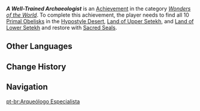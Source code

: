 {{Achievement Infobox
|id           = 81289
|order id     = 1275
|category     = Wonders of the World
|description  = Bring all the [[Primal Obelisk]]s in the Hypostyle Desert, Land of Upper Setekh, and Land of Lower Setekh back to life.
|requirements = 
|primogems    = 5
|tracking     = 
|topic        = Primal Obelisk
|hidden       = 1
|type         = Exploration
}}
'''''A Well-Trained Archaeologist''''' is an [[Achievement]] in the category ''[[Wonders of the World]]''. To complete this achievement, the player needs to find all 10 [[Primal Obelisk]]s in the [[Hypostyle Desert]], [[Land of Upper Setekh]], and [[Land of Lower Setekh]] and restore with [[Sacred Seal]]s.
<!--
==Gameplay Notes==
*

==Trivia==
*

==Gallery==
{{Preview
|size=300px
|file=
|caption=
}}

==Video Guides==
{{EVT
|video1   = 
|caption1 = 
}}
-->
==Other Languages==
{{Other Languages
|en      = A Well-Trained Archaeologist
|zhs     = 训练有素的考古学家
|zhs_rm  = Xùnliàn Yǒusù de Kǎogǔ Xuéjiā
|zht     = 訓練有素的考古學家
|zht_rm  = Xùnliàn Yǒusù de Kǎogǔ Xuéjiā
|zh_tl   = 
|ja      = 有能な考古学者
|ja_rm   = Younou-na Kouko Gakusha
|ja_tl   = 
|ko      = 잘 훈련된 고고학자
|ko_rm   = Jal Hullyeondoen Gogohakjja
|ko_tl   = A Well-Trained Archaeologist
|es      = {{MC|m=Experto|f=Experta}} en arqueología
|es_tl   = Expert {{MC|mf=1}} in Archaeology
|fr      = {{MC|m=Un archéologue bien formé|f=Une archéologue bien formée}}
|fr_tl   = A Well-Trained Archaeologist {{MC|mf=1}}
|ru      = Отлично обученный археолог
|ru_tl   = A Well-Trained Archaeologist
|th      = นักโบราณคดีที่ผ่านการฝึกอบรม
|th_rm   = Nak Bo-ran-kha-di thi Phan Kan Fuek Op-rom
|th_tl   = A Trained Archaeologist
|vi      = Học Giả Khảo Cổ Được Đào Tạo Tốt
|vi_tl   = 
|de      = Gut ausgebildeter Archäologe
|de_tl   = Well-Trained Archaeologist
|id      = Arkeolog Terlatih
|id_tl   = Trained Archaeologist
|pt      = {{MC|m=Arqueólogo|f=Arqueóloga}} Especialista
|pt_tl   = 
|tr      = Liyakatlı Arkeolog
|tr_tl   = Meritorious Archaeologist
|it      = Un archeologo qualificato
|it_tl   = A Qualified Archaeologist
}}

==Change History==
{{Change History|3.1}}
<!--
==References==
{{Reflist}}
-->
==Navigation==
{{Achievement Navbox}}

[[pt-br:Arqueólogo Especialista]]